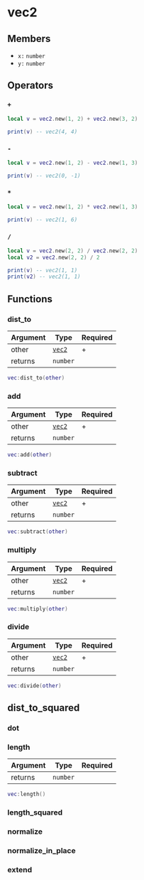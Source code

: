 # vec2

## Members

- `x:` `number`
- `y:` `number`

## Operators

### `+`

```lua
local v = vec2.new(1, 2) + vec2.new(3, 2)

print(v) -- vec2(4, 4)
```

### `-`

```lua
local v = vec2.new(1, 2) - vec2.new(1, 3)

print(v) -- vec2(0, -1)
```

### `*`

```lua
local v = vec2.new(1, 2) * vec2.new(1, 3)

print(v) -- vec2(1, 6)
```

### `/`

```lua
local v = vec2.new(2, 2) / vec2.new(2, 2)
local v2 = vec2.new(2, 2) / 2

print(v) -- vec2(1, 1)
print(v2) -- vec2(1, 1)
```

## Functions

### dist_to

| Argument | Type                    | Required |
| -------- | ----------------------- | -------- |
| other    | [`vec2`](/structs/vec2) | +        |
| returns  | `number`                |          |

```lua
vec:dist_to(other)
```

### add

| Argument | Type                    | Required |
| -------- | ----------------------- | -------- |
| other    | [`vec2`](/structs/vec2) | +        |
| returns  | `number`                |          |

```lua
vec:add(other)
```

### subtract

| Argument | Type                    | Required |
| -------- | ----------------------- | -------- |
| other    | [`vec2`](/structs/vec2) | +        |
| returns  | `number`                |          |

```lua
vec:subtract(other)
```

### multiply

| Argument | Type                    | Required |
| -------- | ----------------------- | -------- |
| other    | [`vec2`](/structs/vec2) | +        |
| returns  | `number`                |          |

```lua
vec:multiply(other)
```

### divide

| Argument | Type                    | Required |
| -------- | ----------------------- | -------- |
| other    | [`vec2`](/structs/vec2) | +        |
| returns  | `number`                |          |

```lua
vec:divide(other)
```

## dist_to_squared

### dot

### length

| Argument | Type     | Required |
| -------- | -------- | -------- |
| returns  | `number` |          |

```lua
vec:length()
```

### length_squared

### normalize

### normalize_in_place

### extend
